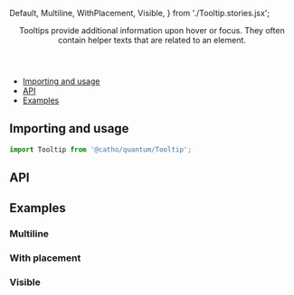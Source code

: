 
  Default,
  Multiline,
  WithPlacement,
  Visible,
} from './Tooltip.stories.jsx';

<Meta
  title="Tooltip"
  component={Tooltip}
/>

<Header title="Tooltip">
  Tooltips provide additional information upon hover or focus. They often
  contain helper texts that are related to an element.
</Header>

- [Importing and usage](#importing)
- [API](#api)
- [Examples](#examples)

## <a id="importing"></a>Importing and usage

```js
import Tooltip from '@catho/quantum/Tooltip';
```

<Canvas>
  <Story of={Default} />
</Canvas>

## <a id="api"></a>API

<ArgsTable of={Tooltip} />

## <a id="examples"></a>Examples

### Multiline

<Canvas>
  <Story of={Multiline} />
</Canvas>

### With placement

<Canvas>
  <Story of={WithPlacement} />
</Canvas>

### Visible

<Canvas>
  <Story of={Visible} />
</Canvas>
